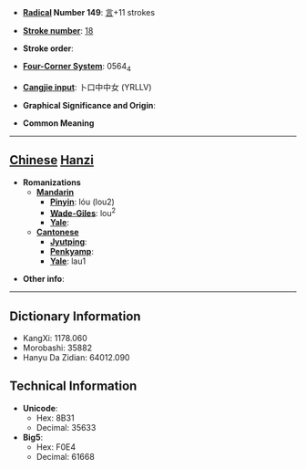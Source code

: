 * '''[[Wiktionary:Chinese radical index| Radical]] Number 149''': [[Wiktionary:Chinese radical index 言|言]]+11 strokes

* '''[[Wiktionary:Chinese total strokes index|Stroke number]]''': [[Wiktionary:Chinese total strokes index 18|18]]

* '''Stroke order''': 

* '''[[Wiktionary:Chinese four corner index|Four-Corner System]]''': 0564<sub>4</sub>

* '''[[Wiktionary:Chinese Cangjie index|Cangjie input]]''': 卜口中中女 (YRLLV)

* '''Graphical Significance and Origin''': 

* '''Common Meaning'''

----

== [[Chinese]] [[Hanzi]] ==

* '''Romanizations'''
** '''[[Mandarin]]'''
*** '''[[Pinyin]]''': lóu (lou2)
*** '''[[Wade-Giles]]''': lou<sup>2</sup>
*** '''[[Yale]]''': 
** '''[[Cantonese]]'''
*** '''[[Jyutping]]''':
*** '''[[Penkyamp]]''': 
*** '''[[Yale]]''': lau1

* '''Other info''': 

----

== Dictionary Information ==

* KangXi: 1178.060
* Morobashi: 35882
* Hanyu Da Zidian: 64012.090

== Technical Information ==

* '''Unicode''':
** Hex: 8B31
** Decimal: 35633
* '''Big5''':
** Hex: F0E4
** Decimal: 61668
